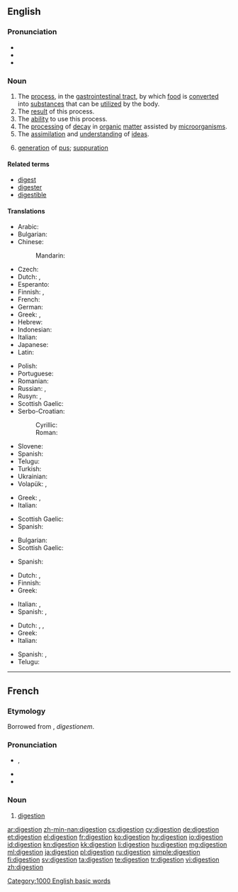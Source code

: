 {{also|digestión}}
==English==
{{wikipedia}}

===Pronunciation===
* {{IPA|/daɪˈdʒɛstʃən/|/dɨˈdʒɛstʃən/}}
* {{audio|en-us-digestion.ogg|Audio (US)}}
* {{rhymes|ɛstʃən}}

===Noun===
{{en-noun|s|-}}

# The [[process]], in the [[gastrointestinal tract]], by which [[food]] is [[convert]]ed into [[substance]]s that can be [[utilize]]d by the body.
# The [[result]] of this process.
# The [[ability]] to use this process.
# The [[processing]] of [[decay]] in [[organic]] [[matter]] assisted by [[microorganism]]s.
# The [[assimilation]] and [[understanding]] of [[idea]]s.
# {{medicine|archaic}} [[generation]] of [[pus]]; [[suppuration]]

====Related terms====
* [[digest]]
* [[digester]]
* [[digestible]]

====Translations====
{{trans-top|process in gastrointestinal tract}}
* Arabic: {{t-|ar|هضم|m|tr=haDm|sc=Arab}}
* Bulgarian: {{t-|bg|храносмилане|n|sc=Cyrl}}
* Chinese:
*: Mandarin: {{t-|cmn|消化|tr=xiāohuà|sc=Hani}}
* Czech: {{t-|cs|trávení|n}}
* Dutch: {{t|nl|spijsvertering|f}}, {{t|nl|vertering|f}}
* Esperanto: {{t-|eo|digesto}}
* Finnish: {{t|fi|ruoansulatus}}, {{qualifier|alt. spelling:}} {{t|fi|ruuansulatus}}
* French: {{t+|fr|digestion|f}}
* German: {{t+|de|Verdauung|f}}
* Greek: {{t+|el|πέψη|f|tr=pépsi|sc=Grek}}, {{t+|el|χώνεψη|f|tr=khónepsi|sc=Grek}}
* Hebrew: {{t-|he|עיכול|m|tr=ikúl|sc=Hebr}}
* Indonesian: {{t|id|pencernaan}}
* Italian: {{t-|it|digestione|f}}
* Japanese: {{t+|ja|消化|tr=しょうか, shōka}}
* Latin: {{t|la|digestio|f}}
{{trans-mid}}
* Polish: {{t+|pl|trawienie|n}}
* Portuguese: {{t+|pt|digestão|f}}
* Romanian: {{t-|ro|digestie}}
* Russian: {{t+|ru|пищеварение|n|tr=piščevarénije|sc=Cyrl}}, {{t+|ru|переваривание|n|tr=perevarivánije|sc=Cyrl}}
* Rusyn: {{tø|rue|травлїня|n|tr=travljinja}}, {{tø|rue|діґесція|f|tr=digesсija}}
* Scottish Gaelic: {{t-|gd|meirbheadh|m}}
* Serbo-Croatian:
*: Cyrillic: {{t|sh|варење|n|sc=Cyrl}}
*: Roman: {{t|sh|varenje|n|sc=Latn}}
* Slovene: {{t+|sl|prebava|f}}
* Spanish: {{t+|es|digestión|f}}
* Telugu: {{t|te|జీర్ణము|sc=Telu}}
* Turkish: {{t+|tr|sindirim}}
* Ukrainian: {{t-|uk|травлення|n|tr= trávlennja|sc=Cyrl}}
* Volapük: {{t+|vo|dicet}}, {{t-|vo|dicetam}}
{{trans-bottom}}

{{trans-top|result of this process}}
* Greek: {{t+|el|πέψη|f|tr=pépsi|sc=Grek}}, {{t+|el|χώνεψη|f|tr=khónepsi|sc=Grek}}
* Italian: {{t-|it|digestione|f}}
{{trans-mid}}
* Scottish Gaelic: {{t-|gd|meirbheadh|m}}
* Spanish: {{t+|es|digestión|f}}
{{trans-bottom}}

{{trans-top|ability to use this process}}
* Bulgarian: {{t-|bg|храносмилане|n|sc=Cyrl}}
* Scottish Gaelic: {{t-|gd|meirbheadh|m}}
{{trans-mid}}
* Spanish: {{t+|es|digestión|f}}
{{trans-bottom}}

{{trans-top|processing of decay in organic matter assisted by microorganisms}}
* Dutch: {{t|nl|vertering|f}}, {{t|nl|verteren|n}}
* Finnish: {{t-|fi|hajottaminen}}
* Greek: {{t+|el|αποσύνθεση|f|tr=aposínθesi|sc=Grek}}
{{trans-mid}}
* Italian: {{t-|it|decomposizione|f}}, {{t-|it|digestione|f}}
* Spanish: {{t+|es|descomposición|f}}, {{t+|es|putrefacción|f}}
{{trans-bottom}}

{{trans-top|assimilation and understanding of ideas}}
* Dutch: {{t|nl|verwerven|n}}, {{t|nl|verwerving|f}}, {{t|nl|assimilatie|f}}
* Greek: {{t+|el|αφομοίωση|f|tr=afomíosi|sc=Grek}}
* Italian: {{t+|it|assimilazione|f}}
{{trans-mid}}
* Spanish: {{t+|es|digestión|f}}, {{t+|es|asimilación|f}}
* Telugu: {{t|te|హరాయించుకొను|sc=Telu}}
{{trans-bottom}}

[[Category:1000 English basic words]]

----

==French==

===Etymology===
Borrowed from {{etyl|la|fr}} {{term|digestio|lang=la}}, ''digestionem''.

===Pronunciation===
* {{IPA|/diʒɛstjɔ̃/|lang=fr}}, {{X-SAMPA|/diZEstjO~/|lang=fr}}
* {{audio|Fr-digestion.ogg|Audio}}
* {{rhymes|ɔ̃|lang=fr}}

===Noun===
{{fr-noun|f}}

# [[#English|digestion]]

[[ar:digestion]]
[[zh-min-nan:digestion]]
[[cs:digestion]]
[[cy:digestion]]
[[de:digestion]]
[[et:digestion]]
[[el:digestion]]
[[fr:digestion]]
[[ko:digestion]]
[[hy:digestion]]
[[io:digestion]]
[[id:digestion]]
[[kn:digestion]]
[[kk:digestion]]
[[li:digestion]]
[[hu:digestion]]
[[mg:digestion]]
[[ml:digestion]]
[[ja:digestion]]
[[pl:digestion]]
[[ru:digestion]]
[[simple:digestion]]
[[fi:digestion]]
[[sv:digestion]]
[[ta:digestion]]
[[te:digestion]]
[[tr:digestion]]
[[vi:digestion]]
[[zh:digestion]]